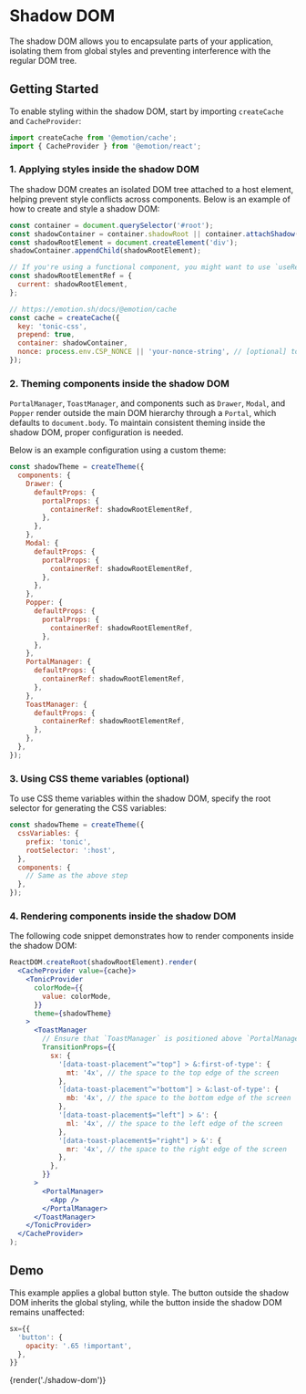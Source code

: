 # Shadow DOM

The shadow DOM allows you to encapsulate parts of your application, isolating them from global styles and preventing interference with the regular DOM tree.

## Getting Started

To enable styling within the shadow DOM, start by importing `createCache` and `CacheProvider`:

```js
import createCache from '@emotion/cache';
import { CacheProvider } from '@emotion/react';
```

### 1. Applying styles inside the shadow DOM

The shadow DOM creates an isolated DOM tree attached to a host element, helping prevent style conflicts across components. Below is an example of how to create and style a shadow DOM:

```js
const container = document.querySelector('#root');
const shadowContainer = container.shadowRoot || container.attachShadow({ mode: 'open' });
const shadowRootElement = document.createElement('div');
shadowContainer.appendChild(shadowRootElement);

// If you're using a functional component, you might want to use `useRef` to store the `shadowRootElement`.
const shadowRootElementRef = {
  current: shadowRootElement,
};

// https://emotion.sh/docs/@emotion/cache
const cache = createCache({
  key: 'tonic-css',
  prepend: true,
  container: shadowContainer,
  nonce: process.env.CSP_NONCE || 'your-nonce-string', // [optional] to comply with Content Security Policy (CSP) for inline execution
});
```

### 2. Theming components inside the shadow DOM

`PortalManager`, `ToastManager`, and components such as `Drawer`, `Modal`, and `Popper` render outside the main DOM hierarchy through a `Portal`, which defaults to `document.body`. To maintain consistent theming inside the shadow DOM, proper configuration is needed.

Below is an example configuration using a custom theme:

```js
const shadowTheme = createTheme({
  components: {
    Drawer: {
      defaultProps: {
        portalProps: {
          containerRef: shadowRootElementRef,
        },
      },
    },
    Modal: {
      defaultProps: {
        portalProps: {
          containerRef: shadowRootElementRef,
        },
      },
    },
    Popper: {
      defaultProps: {
        portalProps: {
          containerRef: shadowRootElementRef,
        },
      },
    },
    PortalManager: {
      defaultProps: {
        containerRef: shadowRootElementRef,
      },
    },
    ToastManager: {
      defaultProps: {
        containerRef: shadowRootElementRef,
      },
    },
  },
});
```

### 3. Using CSS theme variables (optional)

To use CSS theme variables within the shadow DOM, specify the root selector for generating the CSS variables:

```js
const shadowTheme = createTheme({
  cssVariables: {
    prefix: 'tonic',
    rootSelector: ':host',
  },
  components: {
    // Same as the above step
  },
});
```

### 4. Rendering components inside the shadow DOM

The following code snippet demonstrates how to render components inside the shadow DOM:

```jsx
ReactDOM.createRoot(shadowRootElement).render(
  <CacheProvider value={cache}>
    <TonicProvider
      colorMode={{
        value: colorMode,
      }}
      theme={shadowTheme}
    >
      <ToastManager
        // Ensure that `ToastManager` is positioned above `PortalManager` to allow toast notifications to be displayed within a portal.
        TransitionProps={{
          sx: {
            '[data-toast-placement^="top"] > &:first-of-type': {
              mt: '4x', // the space to the top edge of the screen
            },
            '[data-toast-placement^="bottom"] > &:last-of-type': {
              mb: '4x', // the space to the bottom edge of the screen
            },
            '[data-toast-placement$="left"] > &': {
              ml: '4x', // the space to the left edge of the screen
            },
            '[data-toast-placement$="right"] > &': {
              mr: '4x', // the space to the right edge of the screen
            },
          },
        }}
      >
        <PortalManager>
          <App />
        </PortalManager>
      </ToastManager>
    </TonicProvider>
  </CacheProvider>
);
```

## Demo

This example applies a global button style. The button outside the shadow DOM inherits the global styling, while the button inside the shadow DOM remains unaffected:

```jsx
sx={{
  'button': {
    opacity: '.65 !important',
  },
}}
```

{render('./shadow-dom')}
